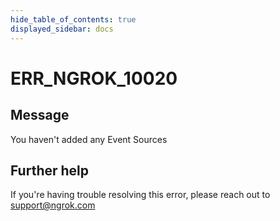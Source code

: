 ```yaml
---
hide_table_of_contents: true
displayed_sidebar: docs
---
```



# ERR_NGROK_10020

## Message

You haven't added any Event Sources

<ErrorDetails error="err_ngrok_10020" />

## Further help

If you're having trouble resolving this error, please reach out to [support@ngrok.com](mailto:support@ngrok.com?subject=Help%20with%20ERR_NGROK_10020)
